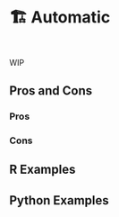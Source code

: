 # 🏗️ Automatic {#sec-relational-auto}

::: {style="visibility: hidden; height: 0px;"}
## Automatic
:::

WIP

## Pros and Cons

### Pros

### Cons

## R Examples

## Python Examples


